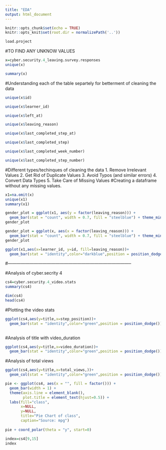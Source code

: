 ```yaml
---
title: "EDA"
output: html_document
---
```


```r
knitr::opts_chunk$set(echo = TRUE)
knitr::opts_knit$set(root.dir = normalizePath('..'))
```


```r
load.project
```
#TO FIND ANY UNKNOW VALUES
```r
x=cyber.security.4_leaving.survey.responses
unique(x)
```
```r
summary(x)
```
#Understanding each of the table separtely for betterment of cleaning the data
```r
unique(x$id)
```
```r
unique(x$learner_id)
```
```r
unique(x$left_at)
```
```r
unique(x$leaving_reason)
```
```r
unique(x$last_completed_step_at)
```
```r
unique(x$last_completed_step)
```
```r
unique(x$last_completed_week_number)
```
```r
unique(x$last_completed_step_number)
```
#Different types/techinques of cleaning the data
1. Remove Irrelevant Values
2. Get Rid of Duplicate Values
3. Avoid Typos (and similar errors)
4. Convert Data Types
5. Take Care of Missing Values
#Creating a dataframe without any missing values.
```r
x1=na.omit(x)
unique(x1)
summary(x1)
```
```r
gender_plot = ggplot(x1, aes(y = factor(leaving_reason))) + 
  geom_bar(stat = "count", width = 0.7, fill = "steelblue") + theme_minimal() 
gender_plot
```

```r
gender_plot = ggplot(x, aes(x = factor(leaving_reason))) + 
  geom_bar(stat = "count", width = 0.7, fill = "steelblue") + theme_minimal() 
gender_plot
```



```r
ggplot(x1,aes(x=learner_id, y=id, fill=leaving_reason))+
  geom_bar(stat = "identity",color="darkblue",position = position_dodge())
```


























#--------------------------------------------------------------------------------------

#Analysis of cyber.secrity 4
```r
cs4=cyber.security.4_video.stats
summary(cs4)
```
```r
dim(cs4)
head(cs4)
```
#Plotting the video stats
```r
ggplot(cs4,aes(y=title,x=step_position))+
  geom_bar(stat = "identity",color="green",position = position_dodge())
  
```
#Analysis of title with video_duration
```r
ggplot(cs4,aes(y=title,x=video_duration))+
  geom_bar(stat = "identity",color="green",position = position_dodge())
```
#Analysis of total views
```r
ggplot(cs4,aes(y=title,x=total_views,))+
  geom_col(stat = "identity",color="green",position = position_dodge())
```

```r
pie <- ggplot(cs4, aes(x = "", fill = factor())) + 
  geom_bar(width = 1) +
  theme(axis.line = element_blank(), 
        plot.title = element_text(hjust=0.5)) + 
  labs(fill="class", 
       x=NULL, 
       y=NULL, 
       title="Pie Chart of class", 
       caption="Source: mpg")
  
pie + coord_polar(theta = "y", start=0)
```

```r
index=cs4[9,15]
index
```

